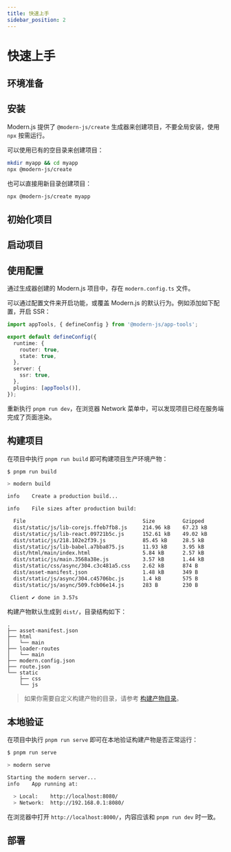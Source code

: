 ```yaml
---
title: 快速上手
sidebar_position: 2
---
```

# 快速上手

## 环境准备


<Prerequisites />

## 安装

Modern.js 提供了 `@modern-js/create` 生成器来创建项目，不要全局安装，使用 `npx` 按需运行。

可以使用已有的空目录来创建项目：

```bash
mkdir myapp && cd myapp
npx @modern-js/create
```

也可以直接用新目录创建项目：

```bash
npx @modern-js/create myapp
```

## 初始化项目


<InitApp />

## 启动项目


<DebugApp />

## 使用配置

通过生成器创建的 Modern.js 项目中，存在 `modern.config.ts` 文件。

可以通过配置文件来开启功能，或覆盖 Modern.js 的默认行为。例如添加如下配置，开启 SSR：

```ts title="modern.config.ts"
import appTools, { defineConfig } from '@modern-js/app-tools';

export default defineConfig({
  runtime: {
    router: true,
    state: true,
  },
  server: {
    ssr: true,
  },
  plugins: [appTools()],
});
```

重新执行 `pnpm run dev`，在浏览器 Network 菜单中，可以发现项目已经在服务端完成了页面渲染。

## 构建项目

在项目中执行 `pnpm run build` 即可构建项目生产环境产物：

```bash
$ pnpm run build

> modern build

info    Create a production build...

info    File sizes after production build:

  File                                      Size         Gzipped
  dist/static/js/lib-corejs.ffeb7fb8.js     214.96 kB    67.23 kB
  dist/static/js/lib-react.09721b5c.js      152.61 kB    49.02 kB
  dist/static/js/218.102e2f39.js            85.45 kB     28.5 kB
  dist/static/js/lib-babel.a7bba875.js      11.93 kB     3.95 kB
  dist/html/main/index.html                 5.84 kB      2.57 kB
  dist/static/js/main.3568a38e.js           3.57 kB      1.44 kB
  dist/static/css/async/304.c3c481a5.css    2.62 kB      874 B
  dist/asset-manifest.json                  1.48 kB      349 B
  dist/static/js/async/304.c45706bc.js      1.4 kB       575 B
  dist/static/js/async/509.fcb06e14.js      283 B        230 B

 Client ✔ done in 3.57s
```

构建产物默认生成到 `dist/`，目录结构如下：

```
.
├── asset-manifest.json
├── html
│   └── main
├── loader-routes
│   └── main
├── modern.config.json
├── route.json
└── static
    ├── css
    └── js
```

> 如果你需要自定义构建产物的目录，请参考 [构建产物目录](https://modernjs.dev/builder/guide/basic/output-files.html)。

## 本地验证

在项目中执行 `pnpm run serve` 即可在本地验证构建产物是否正常运行：

```bash
$ pnpm run serve

> modern serve

Starting the modern server...
info    App running at:

  > Local:    http://localhost:8080/
  > Network:  http://192.168.0.1:8080/
```

在浏览器中打开 `http://localhost:8000/`，内容应该和 `pnpm run dev` 时一致。

## 部署


<Deploy />

